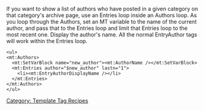 If you want to show a list of authors who have posted in a given category on that category's archive page, use an Entries loop inside an Authors loop. As you loop through the Authors, set an MT variable to the name of the current author, and pass that to the Entries loop and limit that Entries loop to the most recent one. Display the author's name. All the normal EntryAuthor tags will work within the Entries loop.

<pre><ul>
<mt:Authors>
  <mt:SetVarBlock name="new_author"><mt:AuthorName /></mt:SetVarBlock>
  <mt:Entries author="$new_author" lastn="1">
    <li><mt:EntryAuthorDisplayName /></li>
  </mt:Entries>
</mt:Authors>
</ul></pre>


[[Category: Template Tag Recipes]]
